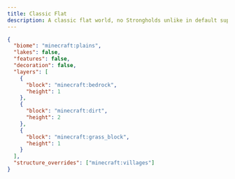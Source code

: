 ```yaml
---
title: Classic Flat
description: A classic flat world, no Strongholds unlike in default superflat
---
```


```json lineNumbers
{
  "biome": "minecraft:plains",
  "lakes": false,
  "features": false,
  "decoration": false,
  "layers": [
    {
      "block": "minecraft:bedrock",
      "height": 1
    },
    {
      "block": "minecraft:dirt",
      "height": 2
    },
    {
      "block": "minecraft:grass_block",
      "height": 1
    }
  ],
  "structure_overrides": ["minecraft:villages"]
}
```
